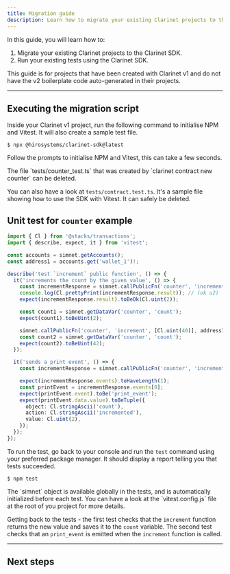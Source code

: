 ```yaml
---
title: Migration guide
description: Learn how to migrate your existing Clarinet projects to the Clarinet SDK.
---
```


In this guide, you will learn how to:

1. Migrate your existing Clarinet projects to the Clarinet SDK.
2. Run your existing tests using the Clarinet SDK.

<Callout title="Note">
This guide is for projects that have been created with Clarinet v1 and do not have the v2 boilerplate code auto-generated in their projects.
</Callout>

---

## Executing the migration script

Inside your Clarinet v1 project, run the following command to initialise NPM and Vitest. It will also create a sample test file.

```terminal
$ npx @hirosystems/clarinet-sdk@latest
```

Follow the prompts to initialise NPM and Vitest, this can take a few seconds.

<Callout title="Info">
The file `tests/counter_test.ts` that was created by `clarinet contract new counter` can be deleted.

You can also have a look at `tests/contract.test.ts`. It's a sample file showing how to use the SDK with Vitest.
It can safely be deleted.
</Callout>

## Unit test for <code className='text-lg'>counter</code> example

```ts tests/counter.test.ts
import { Cl } from '@stacks/transactions';
import { describe, expect, it } from 'vitest';

const accounts = simnet.getAccounts();
const address1 = accounts.get('wallet_1')!;

describe('test `increment` public function', () => {
  it('increments the count by the given value', () => {
    const incrementResponse = simnet.callPublicFn('counter', 'increment', [Cl.uint(1)], address1);
    console.log(Cl.prettyPrint(incrementResponse.result)); // (ok u2)
    expect(incrementResponse.result).toBeOk(Cl.uint(2));

    const count1 = simnet.getDataVar('counter', 'count');
    expect(count1).toBeUint(2);

    simnet.callPublicFn('counter', 'increment', [Cl.uint(40)], address1);
    const count2 = simnet.getDataVar('counter', 'count');
    expect(count2).toBeUint(42);
  });

  it('sends a print event', () => {
    const incrementResponse = simnet.callPublicFn('counter', 'increment', [Cl.uint(1)], address1);

    expect(incrementResponse.events).toHaveLength(1);
    const printEvent = incrementResponse.events[0];
    expect(printEvent.event).toBe('print_event');
    expect(printEvent.data.value).toBeTuple({
      object: Cl.stringAscii('count'),
      action: Cl.stringAscii('incremented'),
      value: Cl.uint(2),
    });
  });
});
```

To run the test, go back to your console and run the `test` command using your preferred package manager. It should display a report telling you that tests succeeded.

```terminal
$ npm test
```

<Callout title="Note">
The `simnet` object is available globally in the tests, and is automatically initialized before each test. You can have a look at the `vitest.config.js` file at the root of you project for more details.
</Callout>

Getting back to the tests - the first test checks that the `increment` function returns the new value and saves it to the `count` variable.
The second test checks that an `print_event` is emitted when the `increment` function is called.

---

## Next steps

<Cards>
  <Card
    href="/stacks/clarinet-js-sdk/references/simnet"
    title="API Reference"
    description="Dive deeper into the properties and methods available in the Clarinet JS SDK."
  />
  <Card
    href="/stacks/clarinet-js-sdk/references/custom-matchers"
    title="Custom matchers"
    description="Learn about the custom matchers that are available in the Clarinet JS SDK."
  />
  <Card
    href="/stacks/clarinet-js-sdk/guides/migrate-to-the-clarinet-sdk"
    title="Migrating your tests to Clarinet SDK"
    description="Learn how to migrate your existing Clarinet projects to the Clarinet JS SDK"
  />
</Cards>